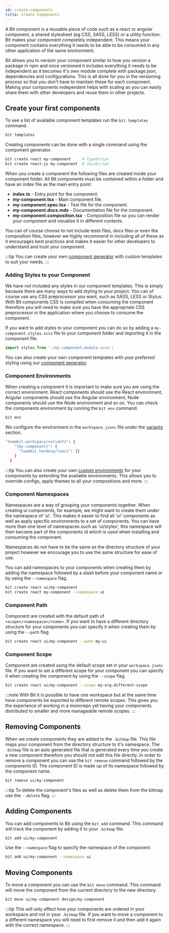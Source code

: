 ```yaml
---
id: create-components
title: Create Components
---
```


A Bit component is a reusable piece of code such as a react or angular component, a shared stylesheet (eg CSS, SASS, LESS) or a utility function. Bit makes your component completely independent. This means your component contains everything it needs to be able to be consumed in any other application of the same environment.

Bit allows you to version your component similar to how you version a package in npm and once versioned it includes everything it needs to be independent as it becomes it's own module complete with package.json, dependencies and configurations. This is all done for you in the versioning process so that you don't have to maintain these for each component. Making your components independent helps with scaling as you can easily share them with other developers and reuse them in other projects.

## Create your first components

To see a list of available component templates run the `bit templates` command.

```bash
bit templates
```

Creating components can be done with a single command using the component generator.

```bash
bit create react my-component     # TypeScript
bit create react-js my-component  # JavaScript
```

When you create a component the following files are created inside your component folder. All Bit components must be contained within a folder and have an index file as the main entry point.

- **index.ts** - Entry point for the component.
- **my-component.tsx** - Main component file.
- **my-component.spec.tsx** - Test file for the component.
- **my-component.docs.mdx** - Documentation file for the component.
- **my-component.composition.tsx** - Composition file so you can render your component and visualize it in different contexts.

You can of course choose to not include tests files, docs files or even the composition files, however we highly recommend in including all of these as it encourages best practices and makes it easier for other developers to understand and trust your component.

:::tip
You can create your own [component generator](/) with custom templates to suit your needs.
:::

### Adding Styles to your Component

We have not included any styles in our component templates. This is simply because there are many ways to add styling to your project. You can of course use any CSS preprocessor you want, such as SASS, LESS or Stylus. With Bit components CSS is compiled when consuming the component therefore you will need to make sure you have the appropriate CSS preprocessor in the application where you choose to consume the component.

If you want to add styles to your component you can do so by adding a `my-component.styles.scss` file to your component folder and importing it in the component file.

```ts
import styles from './my-component.module.scss';
```

You can also create your own component templates with your preferred styling using our [component generator](/).

### Component Environments

When creating a component it is important to make sure you are using the correct environment. React components should use the React environment, Angular components should use the Angular environment, Node components should use the Node environment and so on. You can check the components environment by running the `bit env` command.

```bash
bit env
```

We configure the environment in the `workspace.jsonc` file under the [variants](/) section.

```bash
"teambit.workspace/variants": {
    "{my-component}": {
      "teambit.harmony/react": {}
    }
  }
```

:::tip
You can also create your own [custom environments](/) for your components by extending the available environments. This allows you to override configs, apply themes to all your compositions and more.
:::

### Component Namespaces

Namespaces are a way of grouping your components together. When creating ui components, for example, we might want to create them under the namespace of 'ui'. This makes it easier to find all 'ui' components as well as apply specific environments to a set of components. You can have more than one level of namespaces such as 'ui/styles', this namespace will then become part of the components id which is used when installing and consuming the component.

Namespaces do not have to be the same as the directory structure of your project however we encourage you to use the same structure for ease of use.

You can add namespaces to your components when creating them by adding the namespace followed by a slash before your component name or by using the `--namespace` flag.

```bash
bit create react ui/my-component
bit create react my-component --namespace ui
```

### Component Path

Component are created with the default path of `<scope>/<namespace>/<name>`. If you want to have a different directory structure for your components you can specify it when creating them by using the `--path` flag.

```bash
bit create react ui/my-component --path my-ui
```

### Component Scope

Component are created using the default scope set in your `workspace.jsonc` file. If you want to set a different scope for your component you can specify it when creating the component by using the `--scope` flag.

```bash
bit create react ui/my-component --scope my-org.different-scope
```

:::note
With Bit it is possible to have one workspace but at the same time have components be exported to different remote scopes. This gives you the experience of working in a monorepo yet having your components distributed to smaller and more manageable remote scopes.
:::

## Removing Components

When we create components they are added to the `.bitmap` file. This file maps your component from the directory structure to it's namespace. The `.bitmap` file is an auto generated file that is generated every time you create a new component therefore you should not edit this file directly..In order to remove a component you can use the `bit remove` command followed by the components ID. The component ID is made up of its namespace followed by the component name.

```bash
bit remove ui/my-component
```

:::tip
To delete the component's files as well as delete them from the bitmap use the `--delete` flag.
:::

## Adding Components

You can add components to Bit using the `bit add` command. This command will track the component by adding it to your `.bitmap` file.

```bash
bit add ui/my-component
```

Use the `--namespace` flag to specify the namespace of the component.

```bash
bit add ui/my-component --namespace ui
```

## Moving Components

To move a component you can use the `bit move` command. This command will move the component from the current directory to the new directory.

```bash
bit move ui/my-component design/my-component
```

:::tip
This will only affect how your components are ordered in your workspace and not in your `.bitmap` file. If you want to move a component to a different namespace you will need to first remove it and then add it again with the correct namespace.
:::
